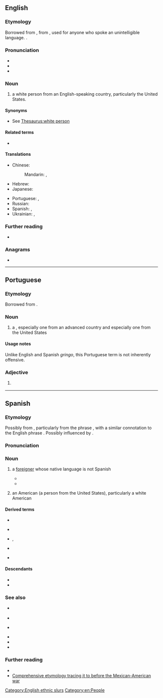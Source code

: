 ==English==

===Etymology===
Borrowed from {{bor|en|es|gringo}}, from {{m|es|griego||Greek}}, used for anyone who spoke an unintelligible language. {{doublet|en|Greek}}.

===Pronunciation===
* {{IPA|en|/ɡɹɪŋɡəʊ/}}
* {{audio|en|En-au-gringo.ogg|Audio (AU)}}
* {{rhymes|en|ɪŋɡəʊ}}

===Noun===
{{en-noun|s|gringoes}}

# {{lb|en|slang|often|pejorative}} a white person from an English-speaking country, particularly the United States.
#: {{ux|en|'''Gringoes''', go home!}}

====Synonyms====
* See [[Thesaurus:white person]]

====Related terms====
* {{l|en|gringa}} {{qualifier|female}}

====Translations====
{{trans-top|a white person from an English-speaking country}}
* Chinese:
*: Mandarin: {{t+|cmn|美國佬|sc=Hani}}, {{t+|cmn|美国佬|tr=měiguólǎo|sc=Hani}}
* Hebrew: {{t+|he|גְּרִינְגּוֹ|sc=Hebr}}
* Japanese: {{t|ja|グリンゴ|tr=guringo|sc=Jpan}}
{{trans-mid}}
* Portuguese: {{t+|pt|gringo|m}}, {{t+|pt|gringa|f}}
* Russian: {{t+|ru|гри́нго|m|f}}
* Spanish: {{t+|es|gringo|m}}, {{t+|es|gringa|f}}
* Ukrainian: {{t|uk|ґрі́нґо|m|f|sc=Cyrl}}, {{t|uk|грі́нго|m|f|sc=Cyrl}}
{{trans-bottom}}

===Further reading===
* {{pedia}}

===Anagrams===
* {{anagrams|en|a=gginor|Goring|goring|orging}}

[[Category:English ethnic slurs]]
[[Category:en:People]]

----

==Portuguese==

===Etymology===
Borrowed from {{bor|pt|es|gringo}}.

===Noun===
{{pt-noun|m|s|f=gringa}}

# {{lb|pt|colloquial}} a {{l|en|foreigner}}, especially one from an advanced country and especially one from the United States
#: {{syn|pt|estrangeiro}}

====Usage notes====
Unlike English and Spanish ''gringo'', this Portuguese term is not inherently offensive.

===Adjective===
{{pt-adj|gring|o}}

# {{lb|pt|slang|Brazil}} {{l|en|foreign}} {{gloss|from another country, especially the United States or another developed one}}
#: {{ux|pt|Aquele cara ali é '''gringo'''.|t=That dude over there is a '''foreigner'''.}}
#: {{ux|pt|Comprei um telefone '''gringo'''.|I bought a '''foreign-made''' telephone.}}

{{topics|pt|People}}

----

==Spanish==

===Etymology===
Possibly from {{m|es|griego||Greek}}, particularly from the phrase {{m|es||[[hablar]] [[en]] [[griego]]|to speak Greek}}, with a similar connotation to the English phrase {{m|en|it's all Greek to me}}. Possibly influenced by {{m|es|peregrino||pilgrim}}.

===Pronunciation===
{{es-IPA}}

===Noun===
{{es-noun|m|f=gringa}}

# {{lb|es|sometimes|pejorative|Latin America}} a [[foreigner]] whose native language is not Spanish
#* {{quote-book
|es
|year=1996
|year_published=
|edition=
|editor=
|author=Félix Rodríguez González
|quotee=Esteban de Terroros y Pando, '''1786'''
|title=Spanish Loanwords in the English Language
|chapter=
|url=http://books.google.com/books?id=09NEuGHh2R8C&pg=PA143&redir_esc=y#v=onepage&q&f=false
|genre=
|publisher=
|isbn=9783110148459
|page=143
|passage=... '''''gringos''''', llaman en Málaga a los extranjeros, que tienen cierta especie de acento, que los priva de una locución fácil, y natural Castellana; y en Madrid dan el mismo, y por la misma causa con particularidad a los irlandeses.
|translation=gringos is what, in Malaga, they call foreigners who have a certain kind of accent that prevents them from speaking Castilian easily and naturally; and in Madrid they give the same name, in particular, to the Irish.
}}
#* {{quote-web
|es
|date=2008-10-08
|year=
|first=
|last=
|author=Antonio Caballero
|authorlink=
|title=El negro gringo (o el gringo negro)
|site=Semana
|url=http://m.semana.com/opinion/articulo/el-negro-gringo-o-gringo-negro/96350-3
|archiveorg=
|accessdate=2014-08-01
|passage=Pero la realidad es más terca que la corrección política, y el hecho real es que Barack Obama, próximo presidente de los Estados Unidos, es un '''gringo''', y es un negro. O, si se prefiere así, es un negro, y es un '''gringo'''.
|translation=But the reality is more stubborn than political correctness, and the fact is that Barack Obama, the next president of the United States, is a gringo, and is black. Or, if you so prefer, is a black, and a gringo.
}}
#: {{syn|es|gabacho|q1=Spain, Mexico|guiri|q2=Spain}}
# {{lb|es|sometimes|pejorative|Latin America}} an American (a person from the United States), particularly a white American

====Derived terms====
* {{l|es|agringar}}
* {{l|es|gringo de agua juca}} {{qualifier|Honduras}}
* {{l|es|Gringolandia}}, {{l|es|gringolandia|g=f}}
* {{l|es|Gringotenango}}
* {{l|es|gringuera|g=f}} {{qualifier|Honduras}}

====Descendants====
* {{desc|en|gringo|bor=1}}
* {{desc|pt|gringo|bor=1}}

===See also===
* {{l|es|chele}} {{qualifier|Honduras}}
* {{l|es|cholo}}
* {{l|es|grencho}} {{qualifier|Honduras}}
* {{l|es|güero}}
* {{l|es|pocho}}
* {{l|es|guiri}}

===Further reading===
* {{R:DRAE}}
* [https://web.archive.org/web/20070821215626/http://www.marrder.com/htw/jan97/editorial.htm Comprehensive etymology tracing it to before the Mexican-American war]

{{C|es|People}}